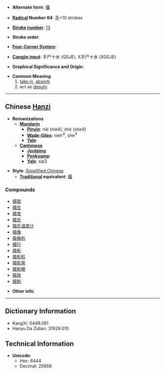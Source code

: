 * '''Alternate form''': [[攝]]

* '''[[Wiktionary:Chinese radical index| Radical]] Number 64''': [[Wiktionary:Chinese radical index 手|手]]+10 strokes

* '''[[Wiktionary:Chinese total strokes index|Stroke number]]''': [[Wiktionary:Chinese total strokes index 13|13]]

* '''Stroke order''': 

* '''[[Wiktionary:Chinese four corner index|Four-Corner System]]''': 

* '''[[Wiktionary:Chinese Cangjie index|Cangjie input]]''': 手尸十水 (QSJE), X手尸十水 (XQSJE)

* '''Graphical Significance and Origin''': 

* '''Common Meaning'''
*# [[take in]], [[absorb]]
*# act as [[deputy]]


----

== Chinese [[Hanzi]] ==

* '''Romanizations'''
** '''[[Mandarin]]'''
*** '''[[Pinyin]]''': niè (nie4), shè (she4)
*** '''[[Wade-Giles]]''': nieh<sup>4</sup>, she<sup>4</sup>
*** '''[[Yale]]''': 
** '''[[Cantonese]]'''
*** '''[[Jyutping]]''':
*** '''[[Penkyamp]]''': 
*** '''[[Yale]]''': sip3

* '''Style''': [[Simplified Chinese]] 
** '''[[Traditional Chinese|Traditional]] equivalent''': [[攝]]

===Compounds===
*[[摄取]]
*[[摄生]]
*[[摄食]]
*[[摄氏]]
*[[摄氏温度计]]
*[[摄像]]
*[[摄像机]]
*[[摄行]]
*[[摄影]]
*[[摄影机]]
*[[摄影家]]
*[[摄影棚]]
*[[摄政]]
*[[摄制]]

* '''Other info''': 

----

== Dictionary Information ==

* KangXi: 0449.081
* Hanyu Da Zidian: 31929.010

== Technical Information ==

* '''Unicode''':
** Hex: 6444
** Decimal: 25668